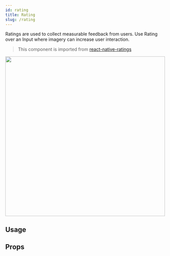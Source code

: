 ```yaml
---
id: rating
title: Rating
slug: /rating
---
```




Ratings are used to collect measurable feedback from users. Use Rating over an
Input where imagery can increase user interaction.

> This component is imported from [react-native-ratings](https://github.com/Monte9/react-native-ratings)

<img
  src="https://raw.githubusercontent.com/Monte9/react-native-ratings/master/resources/airbnb_ratings.gif"
  width="500"
/>

## Usage

## <Usage />

## Props

<Props />
